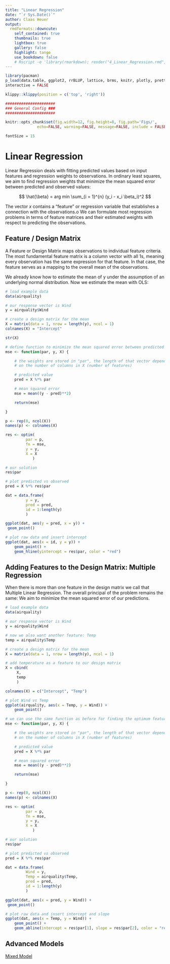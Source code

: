 ```yaml
---
title: "Linear Regression"
date: "`r Sys.Date()`"
author: Claas Heuer
output:
  rmdformats::downcute:
    self_contained: true
    thumbnails: true
    lightbox: true
    gallery: false
    highlight: tango
    use_bookdown: false
    # Rscript -e 'library(rmarkdown); render("4_Linear_Regression.rmd", output_file = "./out/4_Linear_Regression.html")'
---
```


```r
library(pacman)
p_load(data.table, ggplot2, rrBLUP, lattice, brms, knitr, plotly, prettydoc, lubridate, DT, lsmeans, car, htmltools, pander, tidyverse)
interactive = FALSE
```

```r
klippy::klippy(position = c('top', 'right'))
```

```r

######################
### General Config ###
######################

knitr::opts_chunk$set(fig.width=12, fig.height=8, fig.path='Figs/',
		      echo=FALSE, warning=FALSE, message=FALSE, include = FALSE, eval = TRUE)

fontSize = 15

```

  
# Linear Regression

Linear Regression deals with fitting predicted values based on input features
and regression weights to observations. In ordinary least squares, we aim to
find regression weights that minimize
the mean squared error between predicted and observed values:

$$
\hat{\beta} = arg min \sum_{i = 1}^{n}  (y_i - x_i \beta_i)^2
$$

The vector $x$ contains a "feature" or regression variable that establishes a connection with the observations.o
We can formulate most regression problems in terms of feature matrices and their estimated weights with respect
to predicting the observations.

## Feature / Design Matrix

A Feature or Design Matrix maps observations to individual feature criteria. 
The most fundamental feature matrix is a column vector with all 1s, meaning every observation
has the same expression for that feature. In that case, the feature serves as a mapping to the overall
mean of the observations.

We already know how to estimate the mean of y under the assumption of an underlying
normal distribution. Now we estimate the mean with OLS:

```r

# load example data
data(airquality)

# our response vector is Wind
y = airquality$Wind

# create a design matrix for the mean
X = matrix(data = 1, nrow = length(y), ncol = 1)
colnames(X) = "Intercept"

str(X)

# define function to minimize the mean squared error between predicted and observed value
mse <- function(par, y, X) {

	# the weights are stored in "par", the length of that vector depends
	# on the number of columns in X (number of features)

	# predicted value
	pred = X %*% par

	# mean squared error
	mse = mean((y - pred)**2)

	return(mse)

}

p <- rep(0, ncol(X))
names(p) <- colnames(X)

res <- optim(
	     par = p, 
	     fn = mse, 
	     y = y, 
	     X = X
            )

# our solution
res$par

# plot predicted vs observed
pred = X %*% res$par

dat = data.frame(
		 y = y,
		 pred = pred,
		 id = 1:length(y)
		 )

ggplot(dat, aes(y = pred, x = y)) +
 geom_point()

# plot raw data and insert intercept
ggplot(dat, aes(x = id, y = y)) +
	geom_point() +
	geom_hline(yintercept = res$par, color = "red")
```

## Adding Features to the Design Matrix: Multiple Regression

When there is more than one feature in the design matrix we call that Multiple Linear Regression.
The overall principal of the problem remains the same: We aim to minimize the mean squared error
of our predictions.

```r

# load example data
data(airquality)

# our response vector is Wind
y = airquality$Wind

# now we also want another feature: Temp
temp = airquality$Temp

# create a design matrix for the mean
X = matrix(data = 1, nrow = length(y), ncol = 1)

# add temperature as a feature to our design matrix
X = cbind(
	 X,
	 temp
	 )

colnames(X) = c("Intercept", "Temp")

# plot Wind vs Temp
ggplot(airquality, aes(x = Temp, y = Wind)) + 
	geom_point()

# we can use the same function as before for finding the optimum feature weights
mse <- function(par, y, X) {

	# the weights are stored in "par", the length of that vector depends
	# on the number of columns in X (number of features)

	# predicted value
	pred = X %*% par

	# mean squared error
	mse = mean((y - pred)**2)

	return(mse)

}

p <- rep(0, ncol(X))
names(p) <- colnames(X)

res <- optim(
	     par = p, 
	     fn = mse, 
	     y = y, 
	     X = X
            )

# our solution
res$par

# plot predicted vs observed
pred = X %*% res$par

dat = data.frame(
		 Wind = y,
		 Temp = airquality$Temp,
		 pred = pred,
		 id = 1:length(y)
		 )

ggplot(dat, aes(x = pred, y = Wind)) +
 geom_point()

# plot raw data and insert intercept and slope
ggplot(dat, aes(x = Temp, y = Wind)) +
	geom_point() +
	geom_abline(intercept = res$par[1], slope = res$par[2], color = "red")
```

## Advanced Models

[Mixed Model](https://gist.github.com/cheuerde/24b8c7e8010d34b8212b)
